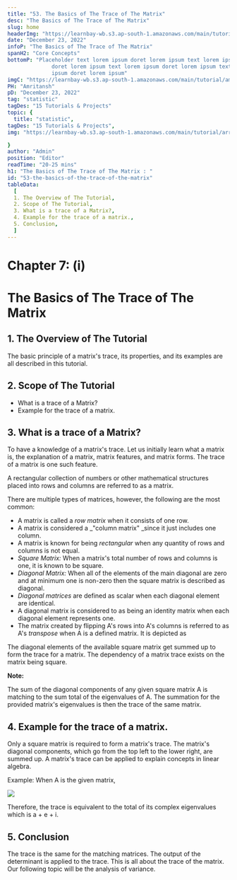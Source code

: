 ```yaml
---
title: "53. The Basics of The Trace of The Matrix"
desc: "The Basics of The Trace of The Matrix"
slug: home
headerImg: "https://learnbay-wb.s3.ap-south-1.amazonaws.com/main/tutorial/Statistics+Header.png"
date: "December 23, 2022"
infoP: "The Basics of The Trace of The Matrix"
spanH2: "Core Concepts"
bottomP: "Placeholder text lorem ipsum doret lorem ipsum text lorem ipsum
              doret lorem ipsum text lorem ipsum doret lorem ipsum text lorem
              ipsum doret lorem ipsum"
imgC: "https://learnbay-wb.s3.ap-south-1.amazonaws.com/main/tutorial/amritansh.png"
PH: "Amritansh"
pD: "December 23, 2022"
tag: "statistic"
tagDes: "15 Tutorials & Projects"
topic: {
  title: "statistic",
tagDes: "15 Tutorials & Projects",
img: "https://learnbay-wb.s3.ap-south-1.amazonaws.com/main/tutorial/arrow.png"

}
author: "Admin"
position: "Editor"
readTime: "20-25 mins"
h1: "The Basics of The Trace of The Matrix : "
id: "53-the-basics-of-the-trace-of-the-matrix"
tableData:
  [
  1. The Overview of The Tutorial, 
  2. Scope of The Tutorial,  
  3. What is a trace of a Matrix?,  
  4. Example for the trace of a matrix., 
  5. Conclusion,
  ]
---
```


# **Chapter 7: (i)**


# **The Basics of The Trace of The Matrix**


## 1. The Overview of The Tutorial

The basic principle of a matrix's trace, its properties, and its examples are all described in this tutorial.


## 2. Scope of The Tutorial



* What is a trace of a Matrix?
* Example for the trace of a matrix.


## 3. What is a trace of a Matrix?

To have a knowledge of a matrix's trace. Let us initially learn what a matrix is, the explanation of a matrix, matrix features, and matrix forms. The trace of a matrix is one such feature.

A rectangular collection of numbers or other mathematical structures placed into rows and columns are referred to as a matrix.

There are multiple types of matrices, however, the following are the most common:



* A matrix is called a _row matrix_ when it consists of one row.
* A matrix is considered a _"column matrix" _since it just includes one column.
* A matrix is known for being _rectangular_ when any quantity of rows and columns is not equal.
* _Square Matrix:_ When a matrix's total number of rows and columns is one, it is known to be square.
* _Diagonal Matrix:_ When all of the elements of the main diagonal are zero and at minimum one is non-zero then the square matrix is described as diagonal.
* _Diagonal matrices_ are defined as scalar when each diagonal element are identical.
* A diagonal matrix is considered to as being an identity matrix when each diagonal element represents one.
* The matrix created by flipping A's rows into A's columns is referred to as A's _transpose_ when A is a defined matrix. It is depicted as 


The diagonal elements of the available square matrix get summed up to form the trace for a matrix. The dependency of a matrix trace exists on the matrix being square.

**Note:**

The sum of the diagonal components of any given square matrix A is matching to the sum total of the eigenvalues of A. The summation for the provided matrix's eigenvalues is then the trace of the same matrix.


## 4. Example for the trace of a matrix.

Only a square matrix is required to form a matrix's trace. The matrix's diagonal components, which go from the top left to the lower right, are summed up. A matrix's trace can be applied to explain concepts in linear algebra.

Example: When A is the given matrix,


<img src="https://learnbay-wb.s3.ap-south-1.amazonaws.com/main/tutorial/statistics/trace+of+a+matrix.jpg"></img>


Therefore, the trace is equivalent to the total of its complex eigenvalues which is a + e + i.


## 5. Conclusion

The trace is the same for the matching matrices. The output of the determinant is applied to the trace. This is all about the trace of the matrix. Our following topic will be the analysis of variance.
